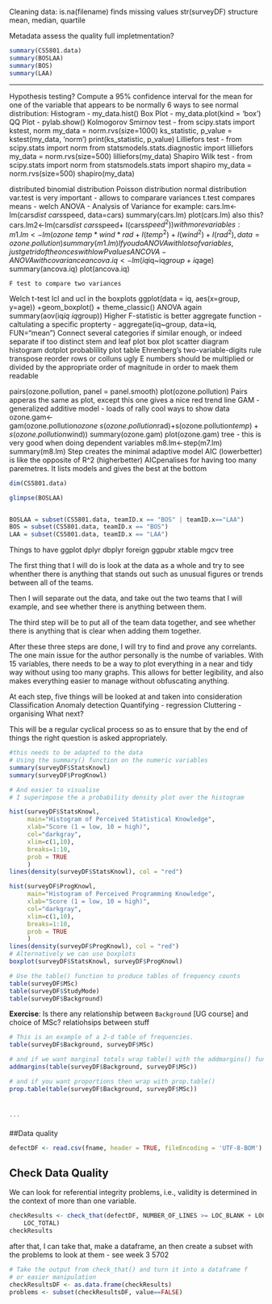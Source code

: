 Cleaning data:
is.na(filename)
finds missing values
str(surveyDF)
structure
mean, median, quartile


Metadata
assess the quality
full impletmentation?


```r

summary(CS5801.data)
summary(BOSLAA)
summary(BOS)
summary(LAA)

```


----


Hypothesis testing?
Compute a 95% confidence interval for the mean for one of the variable that appears to be normally
6 ways to see  normal distribution:
Histogram - my_data.hist()
Box Plot - my_data.plot(kind = 'box')
QQ Plot - pylab.show()
Kolmogorov Smirnov test - from scipy.stats import kstest, norm
my_data = norm.rvs(size=1000)
ks_statistic, p_value = kstest(my_data, 'norm')
print(ks_statistic, p_value)
Lilliefors test - from scipy.stats import norm
from statsmodels.stats.diagnostic import lilliefors
my_data = norm.rvs(size=500)
lilliefors(my_data)
Shapiro Wilk test - from scipy.stats import norm
from statsmodels.stats import shapiro
my_data = norm.rvs(size=500)
shapiro(my_data)

distributed 
binomial distribution
Poisson distribution
normal distribution
var.test is very important - allows to comparare variances
t.test compares means - welch
ANOVA - Analysis of Variance 
for example: 
cars.lm<-lm(cars$dist~cars$speed, data=cars)
summary(cars.lm)
plot(cars.lm)
also this?cars.lm2<-lm(cars$dist~cars$speed+ I(cars$speed^2))
with more variables:
m1.lm<-lm(ozone~temp*wind*rad+I(temp^2)+ I(wind^2)+ I(rad^2), data=ozone.pollution )
summary(m1.lm)
If you do ANOVA with lots of variables, just get rid of the onces with low P values
ANCOVA - ANOVA with covariance
ancova.iq<-lm(iq$iq~iq$group+iq$age)
summary(ancova.iq)
plot(ancova.iq)

	F test to compare two variances
 Welch t-test
 lcl and ucl in the boxplots
 ggplot(data = iq, aes(x=group, y=age)) +geom_boxplot() + theme_classic()
 ANOVA again summary(aov(iq$iq~iq$group))
 Higher F-statistic is better
 aggregate function - caltulating a specific propterty 
 - aggregate(iq~group, data=iq, FUN="mean")
 Connect several categories if similar enough, or indeed separate if too distinct
 stem and leaf plot
box plot
scatter diagram
histogram
dotplot
probablility plot
table
Ehrenberg's two-variable-digits rule
 transpose
reorder rows or colluns
ugly E numbers should be multiplied or divided by the appropriate order of magnitude in order to maek them readable

pairs(ozone.pollution, panel = panel.smooth)
plot(ozone.pollution)
Pairs apperas the same as plot, except this one gives a nice red trend line
GAM - generalized additive model - loads of rally cool ways to show data
ozone.gam<-gam(ozone.pollution$ozone~s(ozone.pollution$rad)+s(ozone.pollution$temp)+s(ozone.pollution$wind))
summary(ozone.gam)
plot(ozone.gam)
tree - this is very good when doing dependent variables
m8.lm<-step(m7.lm)
summary(m8.lm)
Step creates the minimal adaptive model
AIC (lowerbetter) is like the opposite of R^2 (higherbetter)
AICpenalises for having too many paremetres. It lists models and gives the best at the bottom

```r

dim(CS5801.data)

glimpse(BOSLAA)


BOSLAA = subset(CS5801.data, teamID.x == "BOS" | teamID.x=="LAA")
BOS = subset(CS5801.data, teamID.x == "BOS")
LAA = subset(CS5801.data, teamID.x == "LAA")


```

Things to have
ggplot
dplyr
dbplyr
foreign
ggpubr
xtable
mgcv
tree


The first thing that I will do is look at the data as a whole and try to see whenther there is anything that stands out such as unusual figures or trends between all of the teams.

Then I will separate out the data, and take out the two teams that I will example, and see whether there is anything between them.

The third step will be to put all of the team data together, and see whether there is anything that is clear when adding them together.

After these three steps are done, I will try to find and prove any correlants.
The one main issue for the author personally is the numbe of variables. With 15 variables, there needs to be a way to plot everything in a near and tidy way without using too many graphs.
This allows for better legibility, and also makes everything easier to manage without obfuscating anything.

At each step, five things will be looked at and taken into consideration
Classification
Anomaly detection
Quantifying - regression
Cluttering - organising
What next?

This will be a regular cyclical process so as to ensure that by the end of things the right   question is asked appropriately.


```r
#this needs to be adapted to the data
# Using the summary() function on the numeric variables
summary(surveyDF$StatsKnowl)
summary(surveyDF$ProgKnowl)

# And easier to visualise
# I superimpose the a probability density plot over the histogram

hist(surveyDF$StatsKnowl, 
     main="Histogram of Perceived Statistical Knowledge", 
     xlab="Score (1 = low, 10 = high)", 
     col="darkgray",
     xlim=c(1,10),
     breaks=1:10,
     prob = TRUE
     )
lines(density(surveyDF$StatsKnowl), col = "red")  

hist(surveyDF$ProgKnowl, 
     main="Histogram of Perceived Programming Knowledge", 
     xlab="Score (1 = low, 10 = high)", 
     col="darkgray",
     xlim=c(1,10),
     breaks=1:10,
     prob = TRUE
     )
lines(density(surveyDF$ProgKnowl), col = "red")  
# Alternatively we can use boxplots
boxplot(surveyDF$StatsKnowl, surveyDF$ProgKnowl)

# Use the table() function to produce tables of frequency counts
table(surveyDF$MSc)
table(surveyDF$StudyMode)
table(surveyDF$Background)

```

**Exercise**: Is there any relationship between `Background` [UG course] and choice of MSc?
relatiohsips between stuff

```r
# This is an example of a 2-d table of frequencies.
table(surveyDF$Background, surveyDF$MSc)

# and if we want marginal totals wrap table() with the addmargins() function
addmargins(table(surveyDF$Background, surveyDF$MSc)) 

# and if you want proportions then wrap with prop.table()
prop.table(table(surveyDF$Background, surveyDF$MSc))



'''

```

##Data quality

```r
defectDF <- read.csv(fname, header = TRUE, fileEncoding = 'UTF-8-BOM')
```


## Check Data Quality

We can look for referential integrity problems, i.e., validity is determined in the context of more than one variable.

```r
checkResults <- check_that(defectDF, NUMBER_OF_LINES >= LOC_BLANK + LOC_COMMENTS + 
    LOC_TOTAL)
checkResults

```
after that, I can take that, make a dataframe, an then create a subset with the problems to look at them - see week 3 5702
```r
# Take the output from check_that() and turn it into a dataframe f
# or easier manipulation
checkResultsDF <- as.data.frame(checkResults)
problems <- subset(checkResultsDF, value==FALSE)
```
